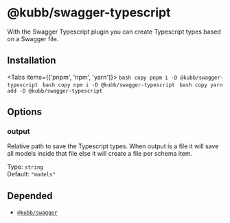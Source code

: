 
# @kubb/swagger-typescript

With the Swagger Typescript plugin you can create Typescript types based on a Swagger file.

## Installation

<Tabs items={['pnpm', 'npm', 'yarn']}>
  <Tab>
    ```bash copy
    pnpm i -D @kubb/swagger-typescript
    ```
  </Tab>
    <Tab>
    ```bash copy
    npm i -D @kubb/swagger-typescript
    ```
  </Tab>
    <Tab>
    ```bash copy
    yarn add -D @kubb/swagger-typescript
    ```
  </Tab>
</Tabs>



## Options

### output
Relative path to save the Typescript types.
When output is a file it will save all models inside that file else it will create a file per schema item.

Type: `string` <br/>
Default: `"models"`


## Depended

- [`@kubb/swagger`](/docs/usage/swagger)